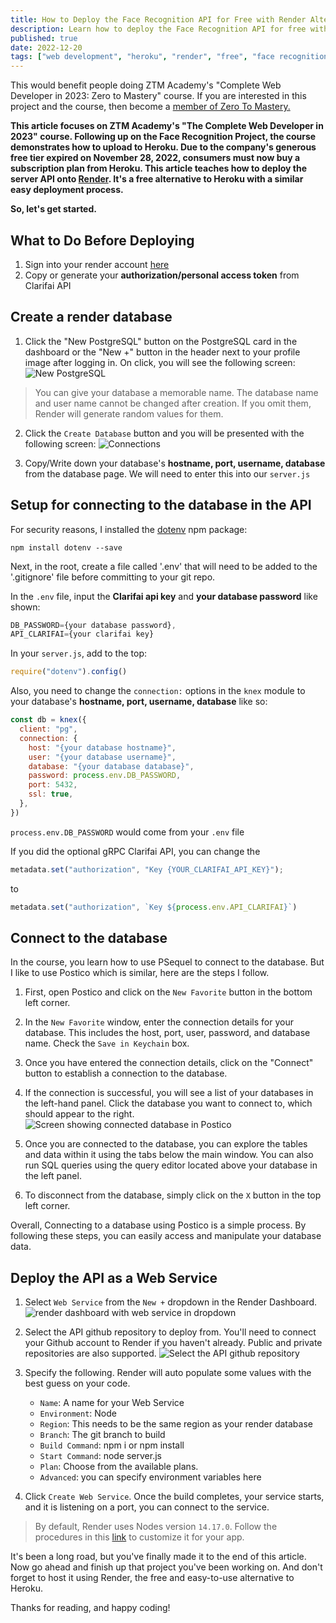 ```yaml
---
title: How to Deploy the Face Recognition API for Free with Render Alternative to Heroku
description: Learn how to deploy the Face Recognition API for free with Render alternative to Heroku
published: true
date: 2022-12-20
tags: ["web development", "heroku", "render", "free", "face recognition"]
---
```


This would benefit people doing ZTM Academy's "Complete Web Developer in 2023: Zero to Mastery" course. If you are interested in this project and the course, then become a [member of Zero To Mastery.](https://zerotomastery.io/)

**This article focuses on ZTM Academy's "The Complete Web Developer in 2023" course. Following up on the Face Recognition Project, the course demonstrates how to upload to Heroku. Due to the company's generous free tier expired on November 28, 2022, consumers must now buy a subscription plan from Heroku. This article teaches how to deploy the server API onto [Render](https://render.com/). It's a free alternative to Heroku with a similar easy deployment process.**

**So, let's get started.**

## What to Do Before Deploying

1. Sign into your render account [here](https://dashboard.render.com/register?next=/)
2. Copy or generate your **authorization/personal access token** from Clarifai API


## Create a render database


1. Click the "New PostgreSQL" button on the PostgreSQL card in the dashboard or the "New +" button in the header next to your profile image after logging in.
On click, you will see the following screen:
![New PostgreSQL](https://dev-to-uploads.s3.amazonaws.com/uploads/articles/gteddqajgl8yg83ivwfc.jpg)
> You can give your database a memorable name.
> The database name and user name cannot be changed after creation. If you omit them, Render will generate random values for them.

2. Click the `Create Database` button and you will be presented with the following screen:
 ![Connections](https://dev-to-uploads.s3.amazonaws.com/uploads/articles/2lm3lpsouznl41vwo5p8.jpg)

3. Copy/Write down your database's **hostname, port, username, database** from the database page. We will need to enter this into our `server.js`

## Setup for connecting to the database in the API

For security reasons, I installed the [dotenv](https://www.npmjs.com/package/dotenv) npm package:

```
npm install dotenv --save
```

Next, in the root, create a file called '.env' that will need to be added to the '.gitignore' file before committing to your git repo.

In the `.env` file, input the **Clarifai api key** and **your database password** like shown:

```javascript
DB_PASSWORD={your database password},
API_CLARIFAI={your clarifai key}
```
In your `server.js`, add to the top:

```javascript
require("dotenv").config()
```
Also, you need to change the `connection:` options in the `knex` module to your database's **hostname, port, username, database** like so:

```javascript
const db = knex({
  client: "pg",
  connection: {
    host: "{your database hostname}",
    user: "{your database username}",
    database: "{your database database}",
    password: process.env.DB_PASSWORD,
    port: 5432,
    ssl: true,
  },
})
```

`process.env.DB_PASSWORD` would come from your `.env` file

If you did the optional gRPC Clarifai API, you can change the

```javascript
metadata.set("authorization", "Key {YOUR_CLARIFAI_API_KEY}");
```

to

```javascript
metadata.set("authorization", `Key ${process.env.API_CLARIFAI}`)

```

## Connect to the database

In the course, you learn how to use PSequel to connect to the  database. But I like to use Postico which is similar, here are the steps I follow.

1.  First, open Postico and click on the `New Favorite` button in the bottom left corner.

2.  In the `New Favorite` window, enter the connection details for your database. This includes the host, port, user, password, and database name. Check the `Save in Keychain` box.

3.  Once you have entered the connection details, click on the "Connect" button to establish a connection to the database.

4.  If the connection is successful, you will see a list of your databases in the left-hand panel. Click the database you want to connect to, which should appear to the right.
![Screen showing connected database in Postico](https://dev-to-uploads.s3.amazonaws.com/uploads/articles/bmtrrolv894c4maoi25n.jpg)

5.  Once you are connected to the database, you can explore the tables and data within it using the tabs below the main window. You can also run SQL queries using the query editor located above your database in the left panel.

6.  To disconnect from the database, simply click on the `X` button in the top left corner.

Overall, Connecting to a database using Postico is a simple process. By following these steps, you can easily access and manipulate your database data.

## Deploy the API as a Web Service

1. Select `Web Service` from the `New +` dropdown in the Render Dashboard.
![render dashboard with web service in dropdown](https://dev-to-uploads.s3.amazonaws.com/uploads/articles/023z9wz7rkt70fmx8mj0.jpg)

2. Select the API github repository to deploy from. You'll need to connect your Github account to Render if you haven't already. Public and private repositories are also supported.
![Select the API github repository](https://dev-to-uploads.s3.amazonaws.com/uploads/articles/2ihifmo0lbs4mgluetha.jpg)

3. Specify the following. Render will auto populate some values with the best guess on your code.
    - `Name`: A name for your Web Service
    - `Environment`: Node
    - `Region`: This needs to be the same region as your
       render database
    - `Branch`: The git branch to build
    - `Build Command`: npm i or npm install
    - `Start Command`: node server.js
    - `Plan`: Choose from the available plans.
    - `Advanced`: you can specify environment variables here

4. Click `Create Web Service`. Once the build completes, your service starts, and it is listening on a port, you can connect to the service.
> By default, Render uses Nodes version `14.17.0`.
>Follow the procedures in this [link](https://render.com/docs/node-version) to customize it for your app.

It's been a long road, but you've finally made it to the end of this article. Now go ahead and finish up that project you've been working on. And don't forget to host it using Render, the free and easy-to-use alternative to Heroku.

Thanks for reading, and happy coding!
